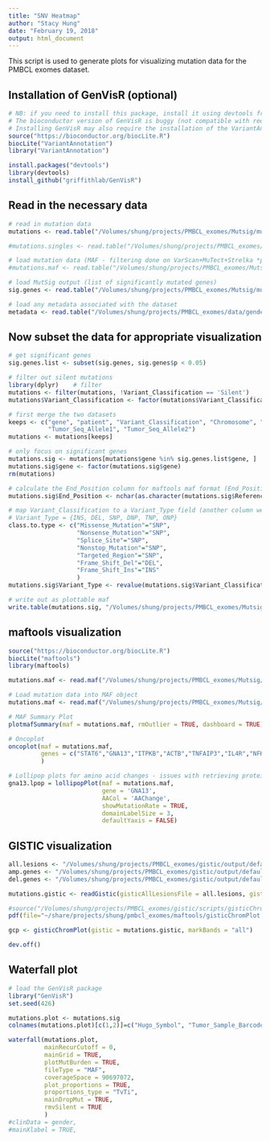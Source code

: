 ```yaml
---
title: "SNV Heatmap"
author: "Stacy Hung"
date: "February 19, 2018"
output: html_document
---
```


This script is used to generate plots for visualizing mutation data for the PMBCL exomes dataset.

## Installation of GenVisR (optional)
```r
# NB: if you need to install this package, install it using devtools from the github source!!!
# The bioconductor version of GenVisR is buggy (not compatible with required libraries)
# Installing GenVisR may also require the installation of the VariantAnnotation pacakge (from bioconductor)
source("https://bioconductor.org/biocLite.R")
biocLite("VariantAnnotation")
library("VariantAnnotation")

install.packages("devtools")
library(devtools)
install_github("griffithlab/GenVisR")
```

## Read in the necessary data

```r
# read in mutation data
mutations <- read.table("/Volumes/shung/projects/PMBCL_exomes/Mutsig/mutsig_input/mutation_file/singles_and_pairs.snvs_and_indels.somatic_modified_effects.maf", sep = "\t", header = TRUE)

#mutations.singles <- read.table("/Volumes/shung/projects/PMBCL_exomes/Mutsig/mutsig_input/mutation_file/singles.MutSig_input.snvs_and_indels.maf", sep = "\t", header = TRUE)

# load mutation data (MAF - filtering done on VarScan+MuTect+Strelka *plus* silent mutations) - excludes UTR mutations
#mutations.maf <- read.table("/Volumes/shung/projects/PMBCL_exomes/Mutsig/mutsig_input/mutation_file/pairs.snvs_and_indels.somatic_modified_effects.maf", sep = "\t", header = TRUE)

# load MutSig output (list of significantly mutated genes)
sig.genes <- read.table("/Volumes/shung/projects/PMBCL_exomes/Mutsig/mutsig_output/pairs/pairs.snvs_and_indels.mutsig.sig_genes.txt", sep = "\t", header = TRUE)

# load any metadata associated with the dataset
metadata <- read.table("/Volumes/shung/projects/PMBCL_exomes/data/gender.txt", sep = "\t", header = TRUE)
```

## Now subset the data for appropriate visualization

```r
# get significant genes
sig.genes.list <- subset(sig.genes, sig.genes$p < 0.05)

# filter out silent mutations
library(dplyr)    # filter
mutations <- filter(mutations, !Variant_Classification == 'Silent')
mutations$Variant_Classification <- factor(mutations$Variant_Classification)

# first merge the two datasets
keeps <- c("gene", "patient", "Variant_Classification", "Chromosome", "Start_Position", "Reference_Allele",
           "Tumor_Seq_Allele1", "Tumor_Seq_Allele2")
mutations <- mutations[keeps]

# only focus on significant genes
mutations.sig <- mutations[mutations$gene %in% sig.genes.list$gene, ]
mutations.sig$gene <- factor(mutations.sig$gene)
rm(mutations)

# calculate the End_Position column for maftools maf format (End_Position = length(Reference) - start + 1)
mutations.sig$End_Position <- nchar(as.character(mutations.sig$Reference_Allele)) + as.numeric(mutations.sig$Start_Position) - 1

# map Variant_Classification to a Variant_Type field (another column we need for maftools)
# Variant_Type = {INS, DEL, SNP, DNP, TNP, ONP}
class.to.type <- c("Missense_Mutation"="SNP",
                   "Nonsense_Mutation"="SNP",
                   "Splice_Site"="SNP",
                   "Nonstop_Mutation"="SNP",
                   "Targeted_Region"="SNP",
                   "Frame_Shift_Del"="DEL",
                   "Frame_Shift_Ins"="INS"
                   )
mutations.sig$Variant_Type <- revalue(mutations.sig$Variant_Classification, class.to.type)

# write out as plottable maf
write.table(mutations.sig, "/Volumes/shung/projects/PMBCL_exomes/Mutsig/mutsig_input/mutation_file/maftools/paired_and_unpaired.snvs_and_indels.sig_genes.maf", sep = "\t", row.names = FALSE, quote = FALSE)

```

## maftools visualization
```r
source("https://bioconductor.org/biocLite.R")
biocLite("maftools")
library(maftools)

mutations.maf <- read.maf("/Volumes/shung/projects/PMBCL_exomes/Mutsig/mutsig_input/mutation_file/maftools/paired_and_unpaired.snvs_and_indels.sig_genes.maf", gisticAllLesionsFile = "/Volumes/shung/projects/PMBCL_exomes/gistic/output/segments_filtered_200_fdr_0.05/segments_filtered_200_fdr_0.05.all_lesions.conf_90.txt", gisticAmpGenesFile = "/Volumes/shung/projects/PMBCL_exomes/gistic/output/segments_filtered_200_fdr_0.05/segments_filtered_200_fdr_0.05.amp_genes.conf_90.txt", gisticDelGenesFile = "/Volumes/shung/projects/PMBCL_exomes/gistic/output/segments_filtered_200_fdr_0.05/segments_filtered_200_fdr_0.05.del_genes.conf_90.txt")

# Load mutation data into MAF object
mutations.maf <- read.maf("/Volumes/shung/projects/PMBCL_exomes/Mutsig/mutsig_input/mutation_file/maftools/paired_and_unpaired.snvs_and_indels.sig_genes.AA_change.maf")

# MAF Summary Plot
plotmafSummary(maf = mutations.maf, rmOutlier = TRUE, dashboard = TRUE)

# Oncoplot
oncoplot(maf = mutations.maf, 
         genes = c("STAT6","GNA13","ITPKB","ACTB","TNFAIP3","IL4R","NFKBIE","CIITA", "CD58", "PTPN1", "IRF8")
         )

# Lollipop plots for amino acid changes - issues with retrieving protein position
gna13.lpop = lollipopPlot(maf = mutations.maf, 
                          gene = 'GNA13', 
                          AACol = 'AAChange', 
                          showMutationRate = TRUE, 
                          domainLabelSize = 3, 
                          defaultYaxis = FALSE)
```

## GISTIC visualization

```r
all.lesions <- "/Volumes/shung/projects/PMBCL_exomes/gistic/output/default_param/gistic_segments.all_lesions.conf_90.txt"
amp.genes <- "/Volumes/shung/projects/PMBCL_exomes/gistic/output/default_param/gistic_segments.amp_genes.conf_90.txt"
del.genes <- "/Volumes/shung/projects/PMBCL_exomes/gistic/output/default_param/gistic_segments.del_genes.conf_90.txt"

mutations.gistic <- readGistic(gisticAllLesionsFile = all.lesions, gisticAmpGenesFile = amp.genes, gisticDelGenesFile = del.genes, isTCGA = FALSE)

#source("/Volumes/shung/projects/PMBCL_exomes/gistic/scripts/gisticChromPlot.R")
pdf(file="~/share/projects/shung/pmbcl_exomes/maftools/gisticChromPlot.pdf", width=12, height=8)

gcp <- gisticChromPlot(gistic = mutations.gistic, markBands = "all")

dev.off()

```

## Waterfall plot

```r
# load the GenVisR package
library("GenVisR")
set.seed(426)

mutations.plot <- mutations.sig
colnames(mutations.plot)[c(1,2)]=c("Hugo_Symbol", "Tumor_Sample_Barcode")

waterfall(mutations.plot, 
          mainRecurCutoff = 0, 
          mainGrid = TRUE,
          plotMutBurden = TRUE, 
          fileType = "MAF", 
          coverageSpace = 90697072,
          plot_proportions = TRUE,
          proportions_type = "TvTi",
          mainDropMut = TRUE,
          rmvSilent = TRUE
          )
#clinData = gender,
#mainXlabel = TRUE,
```

## 



